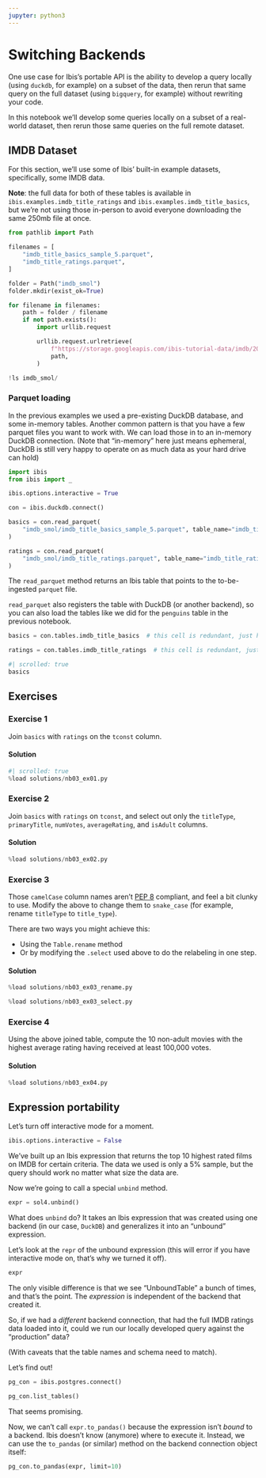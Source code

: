 ```yaml
---
jupyter: python3
---
```


# Switching Backends

One use case for Ibis's portable API is the ability to develop a query locally
(using `duckdb`, for example) on a subset of the data, then rerun that same
query on the full dataset (using `bigquery`, for example) without rewriting
your code.

In this notebook we'll develop some queries locally on a subset of a real-world
dataset, then rerun those same queries on the full remote dataset.

## IMDB Dataset

For this section, we'll use some of Ibis' built-in example datasets,
specifically, some IMDB data.

**Note**: the full data for both of these tables is available in
`ibis.examples.imdb_title_ratings` and `ibis.examples.imdb_title_basics`, but
we're not using those in-person to avoid everyone downloading the same 250mb
file at once.

```python
from pathlib import Path

filenames = [
    "imdb_title_basics_sample_5.parquet",
    "imdb_title_ratings.parquet",
]

folder = Path("imdb_smol")
folder.mkdir(exist_ok=True)
```

```python
for filename in filenames:
    path = folder / filename
    if not path.exists():
        import urllib.request

        urllib.request.urlretrieve(
            f"https://storage.googleapis.com/ibis-tutorial-data/imdb/2024-03-22/{filename}",
            path,
        )
```

```python
!ls imdb_smol/
```

### Parquet loading

In the previous examples we used a pre-existing DuckDB database, and some
in-memory tables. Another common pattern is that you have a few parquet files
you want to work with. We can load those in to an in-memory DuckDB connection.
(Note that "in-memory" here just means ephemeral, DuckDB is still very happy to
operate on as much data as your hard drive can hold)

```python
import ibis
from ibis import _

ibis.options.interactive = True
```

```python
con = ibis.duckdb.connect()
```

```python
basics = con.read_parquet(
    "imdb_smol/imdb_title_basics_sample_5.parquet", table_name="imdb_title_basics"
)
```

```python
ratings = con.read_parquet(
    "imdb_smol/imdb_title_ratings.parquet", table_name="imdb_title_ratings"
)
```

The `read_parquet` method returns an Ibis table that points to the
to-be-ingested `parquet` file. 

`read_parquet` also registers the table with DuckDB (or another backend), so
you can also load the tables like we did for the `penguins` table in the
previous notebook.

```python
basics = con.tables.imdb_title_basics  # this cell is redundant, just here for demonstration
```

```python
ratings = con.tables.imdb_title_ratings  # this cell is redundant, just here for demonstration
```

```python
#| scrolled: true
basics
```

## Exercises

### Exercise 1

Join `basics` with `ratings` on the `tconst` column.


#### Solution

```python
#| scrolled: true
%load solutions/nb03_ex01.py
```

### Exercise 2

Join `basics` with `ratings` on `tconst`, and select out only the `titleType`,
`primaryTitle`, `numVotes`, `averageRating`, and `isAdult`  columns.


#### Solution

```python
%load solutions/nb03_ex02.py
```

### Exercise 3

Those `camelCase` column names aren't [PEP
8](https://peps.python.org/pep-0008/) compliant, and feel a bit clunky to use.
Modify the above to change them to `snake_case` (for example, rename
`titleType` to `title_type`).

There are two ways you might achieve this:

- Using the `Table.rename` method
- Or by modifying the `.select` used above to do the relabeling in one step.


#### Solution

```python
%load solutions/nb03_ex03_rename.py
```

```python
%load solutions/nb03_ex03_select.py
```

### Exercise 4

Using the above joined table, compute the 10 non-adult movies with the highest
average rating having received at least 100,000 votes.


#### Solution

```python
%load solutions/nb03_ex04.py
```

## Expression portability

Let's turn off interactive mode for a moment.

```python
ibis.options.interactive = False
```

We've built up an Ibis expression that returns the top 10 highest rated films on
IMDB for certain criteria.  The data we used is only a 5% sample, but the query
should work no matter what size the data are.

Now we're going to call a special `unbind` method.

```python
expr = sol4.unbind()
```

What does `unbind` do?  It takes an Ibis expression that was created using one
backend (in our case, `DuckDB`) and generalizes it into an "unbound" expression.

Let's look at the `repr` of the unbound expression (this will error if you have
interactive mode on, that's why we turned it off).

```python
expr
```

The only visible difference is that we see "UnboundTable" a bunch of times, and
that's the point.  The _expression_ is independent of the backend that created
it.

So, if we had a _different_ backend connection, that had the full IMDB ratings
data loaded into it, could we run our locally developed query against the
"production" data?

(With caveats that the table names and schema need to match).

Let's find out!

```python
pg_con = ibis.postgres.connect()
```

```python
pg_con.list_tables()
```

That seems promising.

Now, we can't call `expr.to_pandas()` because the expression isn't _bound_ to a
backend.  Ibis doesn't know (anymore) where to execute it. Instead, we can use
the `to_pandas` (or similar) method on the backend connection object itself:

```python
pg_con.to_pandas(expr, limit=10)
```
